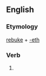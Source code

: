 ==English==

===Etymology===
[[rebuke]] + [[-eth]]

===Verb===
{{head|en|verb form}}

# {{en-archaic third-person singular of|rebuke}}